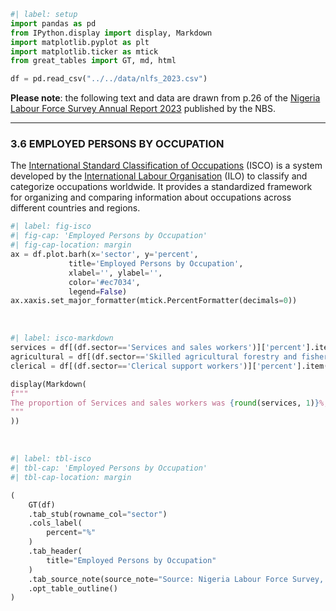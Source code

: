 ```python
#| label: setup
import pandas as pd
from IPython.display import display, Markdown
import matplotlib.pyplot as plt
import matplotlib.ticker as mtick
from great_tables import GT, md, html

df = pd.read_csv("../../data/nlfs_2023.csv")
```

**Please note**: the following text and data are drawn from p.26 of the [Nigeria Labour Force Survey Annual Report 2023](https://www.nigerianstat.gov.ng/elibrary/read/1241561) published by the NBS.

---

### 3.6 EMPLOYED PERSONS BY OCCUPATION

The [International Standard Classification of Occupations](https://ilostat.ilo.org/methods/concepts-and-definitions/classification-occupation/) (ISCO) is a system developed by the [International Labour Organisation](https://www.ilo.org/) (ILO) to classify and categorize occupations worldwide. It provides a standardized framework for organizing and comparing information about occupations across different countries and regions. 

```python
#| label: fig-isco
#| fig-cap: 'Employed Persons by Occupation'
#| fig-cap-location: margin
ax = df.plot.barh(x='sector', y='percent',
             title='Employed Persons by Occupation', 
             xlabel='', ylabel='',
             color='#ec7034',
             legend=False)
ax.xaxis.set_major_formatter(mtick.PercentFormatter(decimals=0))
```

<br>

```python
#| label: isco-markdown
services = df[(df.sector=='Services and sales workers')]['percent'].item()
agricultural = df[(df.sector=='Skilled agricultural forestry and fishery workers')]['percent'].item()
clerical = df[(df.sector=='Clerical support workers')]['percent'].item()

display(Markdown(
f"""
The proportion of Services and sales workers was {round(services, 1)}%, skilled agricultural, forestry, and fishery was {round(agricultural, 1)}%, and clerical support workers represented {round(clerical, 1)}% of the workforce (see @fig-isco and @tbl-isco)
"""
))
```

<br>

```python
#| label: tbl-isco
#| tbl-cap: 'Employed Persons by Occupation'
#| tbl-cap-location: margin

(
    GT(df)
    .tab_stub(rowname_col="sector")
    .cols_label(
        percent="%"
    )
    .tab_header(
        title="Employed Persons by Occupation"
    )
    .tab_source_note(source_note="Source: Nigeria Labour Force Survey, 2023")
    .opt_table_outline()
)
```
